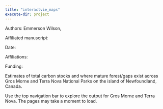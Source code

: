 ```yaml
---
title: "interactvie_maps"
execute-dir: project
---
```


Authors: Emmerson Wilson,

Affiliated manuscript:

Date:

Affiliations:

Funding:

Estimates of total carbon stocks and where mature forest/gaps exist across Gros Morne and Terra Nova National Parks on the island of Newfoundland, Canada.

Use the top navigation bar to explore the output for Gros Morne and Terra Nova. The pages may take a moment to load.
